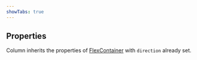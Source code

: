 ```yaml
---
showTabs: true
---
```


## Properties

Column inherits the properties of [FlexContainer](/uilib/extensions/forms/Layout/FlexContainer/properties) with `direction` already set.
